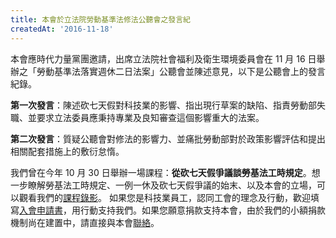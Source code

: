 ---
title: 本會於立法院勞動基準法修法公聽會之發言紀
createdAt: '2016-11-18'
---

本會應時代力量黨團邀請，出席立法院社會福利及衛生環境委員會在 11 月 16 日舉辦之「勞動基準法落實週休二日法案」公聽會並陳述意見，以下是公聽會上的發言紀錄。

**第一次發言**：陳述砍七天假對科技業的影響、指出現行草案的缺陷、指責勞動部失職、並要求立法委員應秉持專業及良知審查這個影響重大的法案。

<YouTube videoId="8vsXFZwpT7Q" />

**第二次發言**：質疑公聽會對修法的影響力、並痛批勞動部對於政策影響評估和提出相關配套措施上的敷衍怠惰。

<YouTube videoId="xtR77Fbfo1o" />

我們曾在今年 10 月 30 日舉辦一場課程：**從砍七天假爭議談勞基法工時規定**。想一步瞭解勞基法工時規定、一例一休及砍七天假爭議的始末、以及本會的立場，可以觀看我們的[課程錄影](http://www.tueeit.org.tw/announce/20161107)。 如果您是科技業員工，認同工會的理念及行動，歡迎填寫[入會申請書](https://neti.cc/bdzrxAvn)，用行動支持我們。如果您願意捐款支持本會，由於我們的小額捐款機制尚在建置中，請直接與本會[聯絡](http://www.tueeit.org.tw/home/contact)。
